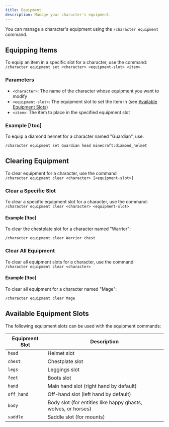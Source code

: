 ```yaml
---
title: Equipment
description: Manage your character's equipment.
---
```


You can manage a character's equipment using the `/character equipment` command.

## Equipping Items

To equip an item in a specific slot for a character, use the command:  
`/character equipment set <character> <equipment-slot> <item>`

### Parameters

- `<character>`: The name of the character whose equipment you want to modify
- `<equipment-slot>`: The equipment slot to set the item in (see [Available Equipment Slots](#available-equipment-slots))
- `<item>`: The item to place in the specified equipment slot

### Example [!toc]

To equip a diamond helmet for a character named "Guardian", use:

```
/character equipment set Guardian head minecraft:diamond_helmet
```

## Clearing Equipment

To clear equipment for a character, use the command  
`/character equipment clear <character> [<equipment-slot>]`

### Clear a Specific Slot

To clear a specific equipment slot for a character, use the command:  
`/character equipment clear <character> <equipment-slot>`

#### Example [!toc]

To clear the chestplate slot for a character named "Warrior":

```
/character equipment clear Warrior chest
```

### Clear All Equipment

To clear all equipment slots for a character, use the command  
`/character equipment clear <character>`

#### Example [!toc]

To clear all equipment for a character named "Mage":

```
/character equipment clear Mage
```

## Available Equipment Slots

The following equipment slots can be used with the equipment commands:

| Equipment Slot | Description                                                   |
| -------------- | ------------------------------------------------------------- |
| `head`         | Helmet slot                                                   |
| `chest`        | Chestplate slot                                               |
| `legs`         | Leggings slot                                                 |
| `feet`         | Boots slot                                                    |
| `hand`         | Main hand slot (right hand by default)                        |
| `off_hand`     | Off-hand slot (left hand by default)                          |
| `body`         | Body slot (for entities like happy ghasts, wolves, or horses) |
| `saddle`       | Saddle slot (for mounts)                                      |
